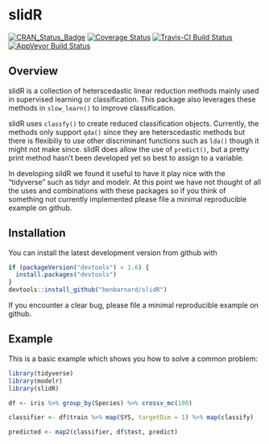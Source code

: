 # slidR

[![CRAN_Status_Badge](http://www.r-pkg.org/badges/version/slidR)](https://cran.r-project.org/package=slidR)
[![Coverage Status](https://img.shields.io/codecov/c/github/BenBarnard/slidR/master.svg)](https://codecov.io/github/BenBarnard/slidR?branch=master)
[![Travis-CI Build Status](https://travis-ci.org/BenBarnard/slidR.svg?branch=master)](https://travis-ci.org/BenBarnard/slidR)
[![AppVeyor Build Status](https://ci.appveyor.com/api/projects/status/github/benbarnard/slidR?branch=master&svg=true)](https://ci.appveyor.com/project/benbarnard/slidR)

## Overview

slidR is a collection of heterscedastic linear  reduction methods mainly used in supervised learning or classification. This package also leverages these methods in `slow_learn()` to improve classification. 

slidR uses `classfy()` to create reduced classification objects. Currently, the methods only support `qda()` since they are heterscedastic methods but there is flexibiliy to use other discriminant functions such as `lda()` though it might not make since. slidR does allow the use of `predict()`, but a pretty print method hasn't been developed yet so best to assign to a variable.

In developing sildR we found it useful to have it play nice with the "tidyverse" such as tidyr and modelr. At this point we have not thought of all the uses and combinations with these packages so if you think of something not currently implemented please file a minimal reproducible example on github.

## Installation

You can install the latest development version from github with

```r
if (packageVersion("devtools") < 1.6) {
  install.packages("devtools")
}
devtools::install_github("benbarnard/slidR")
```

If you encounter a clear bug, please file a minimal reproducible example on github.

## Example

This is a basic example which shows you how to solve a common problem:

```r
library(tidyverse)
library(modelr)
library(slidR)

df <- iris %>% group_by(Species) %>% crossv_mc(100)

classifier <- df$train %>% map(SYS, targetDim = 1) %>% map(classify)

predicted <- map2(classifier, df$test, predict)
```
